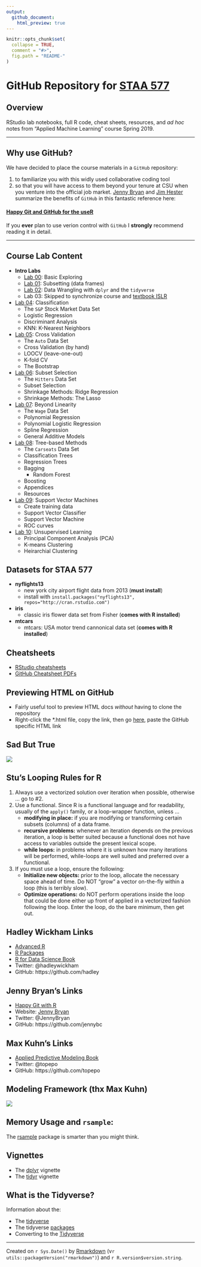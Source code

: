 ```yaml
---
output:
  github_document:
    html_preview: true
---
```



<!-- README.md is generated from README.Rmd. Please edit that file -->


```r
knitr::opts_chunk$set(
  collapse = TRUE,
  comment = "#>",
  fig.path = "README-"
)
```

# GitHub Repository for [STAA 577](https://stufield.github.io/git-STAA-577)


## Overview
RStudio lab notebooks, full R code, cheat sheets, resources, and 
*ad hoc* notes from "Applied Machine Learning" course Spring 2019.

------------------------

## Why use GitHub?
We have decided to place the course materials in a `GitHub` repository:

1. to familiarize you with this widly used collaborative coding tool
1. so that you will have access to them beyond your tenure at CSU when 
   you venture into the official job market.
   [Jenny Bryan](https://github.com/jennybc) and
   [Jim Hester](https://github.com/jimhester)
   summarize the benefits of `GitHub` in this fantastic reference here:
   
#### [Happy Git and GitHub for the useR](https://happygitwithr.com/index.html)

If you **ever** plan to use verion control with `GitHub` I **strongly**
recommend reading it in detail.


---------------------------


## Course Lab Content
* **Intro Labs**
  + [Lab 00](https://github.com/stufield/git-STAA-577/tree/master/Labs/Lab00):
    Basic Exploring
  + [Lab 01](https://github.com/stufield/git-STAA-577/tree/master/Labs/Lab01):
    Subsetting (data frames)
  + [Lab 02](https://github.com/stufield/git-STAA-577/tree/master/Labs/Lab02):
    Data Wrangling with `dplyr` and the `tidyverse`
  + Lab 03: Skipped to synchronize course and
    [textbook ISLR](https://www-bcf.usc.edu/~gareth/ISL/)
* [Lab 04](https://github.com/stufield/git-STAA-577/tree/master/Labs/Lab04):
  Classification
  + The `S&P` Stock Market Data Set
  + Logistic Regression
  + Discriminant Analysis
  + KNN: K-Nearest Neighbors
* [Lab 05](https://github.com/stufield/git-STAA-577/tree/master/Labs/Lab05):
  Cross Validation
  + The `Auto` Data Set
  + Cross Validation (by hand)
  + LOOCV (leave-one-out)
  + K-fold CV
  + The Bootstrap
* [Lab 06](https://github.com/stufield/git-STAA-577/tree/master/Labs/Lab06):
  Subset Selection
  + The `Hitters` Data Set
  + Subset Selection
  + Shrinkage Methods: Ridge Regression
  + Shrinkage Methods: The Lasso
* [Lab 07](https://github.com/stufield/git-STAA-577/tree/master/Labs/Lab07):
  Beyond Linearity
  + The `Wage` Data Set
  + Polynomial Regression
  + Polynomial Logistic Regression
  + Spline Regression
  + General Additive Models
* [Lab 08](https://github.com/stufield/git-STAA-577/tree/master/Labs/Lab08):
  Tree-based Methods
  + The `Carseats` Data Set
  + Classification Trees
  + Regression Trees
  + Bagging
      + Random Forest
  + Boosting
  + Appendices
  + Resources
* [Lab 09](https://github.com/stufield/git-STAA-577/tree/master/Labs/Lab09):
  Support Vector Machines
  + Create training data
  + Support Vector Classifier
  + Support Vector Machine
  + ROC curves
* [Lab 10](https://github.com/stufield/git-STAA-577/tree/master/Labs/Lab10):
  Unsupervised Learning
  + Principal Component Analysis (PCA)
  + K-means Clustering
  + Heirarchial Clustering


## Datasets for STAA 577

* **nyflights13**
  + new york city airport flight data from 2013 (**must install**)
  + install with `install.packages("nyflights13", repos="http://cran.rstudio.com")`
* **iris**
  + classic iris flower data set from Fisher (**comes with R installed**)
* **mtcars**
  + mtcars: USA motor trend cannonical data set (**comes with R installed**)


## Cheatsheets
* [RStudio cheatsheets](https://www.rstudio.com/resources/cheatsheets/)
* [GitHub Cheatsheet PDFs](https://github.com/rstudio/cheatsheets)


## Previewing HTML on GitHub
* Fairly useful tool to preview HTML docs *without* having to clone the repository
* Right-click the \*.html file, copy the link, then go
[here](https://htmlpreview.github.io/), paste the GitHub specific HTML link


## Sad But True
![](https://user-images.githubusercontent.com/25203086/39396951-8a8d2052-4ab4-11e8-8fe9-38aa67591ef1.jpg)



## Stu's Looping Rules for R

1. Always use a vectorized solution over iteration when possible, otherwise ... go to #2.
2. Use a functional. Since R is a functional language and for readability, usually of the `apply()` family, or a loop-wrapper function, unless ...
    + **modifying in place:** if you are modifying or transforming certain subsets (columns) of a data frame.
    + **recursive problems:** whenever an iteration depends on the previous iteration, a loop is better suited because a     functional does not have access to variables outside the present lexical scope.
    + **while loops:** in problems where it is unknown how many iterations will be performed, while-loops are well suited and preferred over a functional.
3. If you must use a loop, ensure the following:
    + **Initialize new objects:** prior to the loop, allocate the necessary space ahead of time. Do NOT "grow" a vector on-the-fly within a loop (this is terribly slow).
    + **Optimize operations:** do NOT perform operations inside the loop that could be done either up front of applied in a vectorized fashion following the loop. Enter the loop, do the bare minimum, then get out.


## Hadley Wickham Links

* [Advanced R](http://adv-r.had.co.nz)
* [R Packages](r-pkgs.had.co.nz/)
* [R for Data Science Book](http://r4ds.had.co.nz/)
* Twitter: @hadleywickham
* GitHub: https://github.com/hadley


## Jenny Bryan's Links

* [Happy Git with R](https://happygitwithr.com/index.html)
* Website: [Jenny Bryan](https://jennybryan.org)
* Twitter: @JennyBryan
* GitHub: https://github.com/jennybc


## Max Kuhn's Links

* [Applied Predictive Modeling Book](http://appliedpredictivemodeling.com)
* Twitter: @topepo
* GitHub: https://github.com/topepo


## Modeling Framework (thx Max Kuhn)

![](https://user-images.githubusercontent.com/25203086/38456246-cbb2f6f4-3a3f-11e8-8b2e-135b62a07cc0.png)


## Memory Usage and `rsample`:

The [rsample](https://topepo.github.io/rsample/) package is smarter than you might think.


## Vignettes

* The [dplyr](https://cran.r-project.org/web/packages/dplyr/vignettes/dplyr.html) vignette
* The [tidyr](http://cran.r-project.org/web/packages/tidyr/vignettes/tidy-data.html) vignette


## What is the Tidyverse?

Information about the:

* The [tidyverse](https://www.tidyverse.org/)
* The tidyverse [packages](https://www.tidyverse.org/packages/)
* Converting to the [Tidyverse](http://www.significantdigits.org/2017/10/switching-from-base-r-to-tidyverse/)



------------------------------

Created on `r Sys.Date()` by [Rmarkdown](https://github.com/rstudio/rmarkdown)
(v`r utils::packageVersion("rmarkdown")`) and `r R.version$version.string`.

